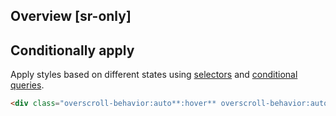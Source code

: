 ## Overview [sr-only]
<Overview/>

## Conditionally apply
Apply styles based on different states using [selectors](/docs/state-selectors) and [conditional queries](/docs/conditional-queries).
```html
<div class="overscroll-behavior:auto**:hover** overscroll-behavior:auto**@sm** overscroll-behavior:auto**@dark** overscroll-behavior:auto**@print**">…</div>
```

